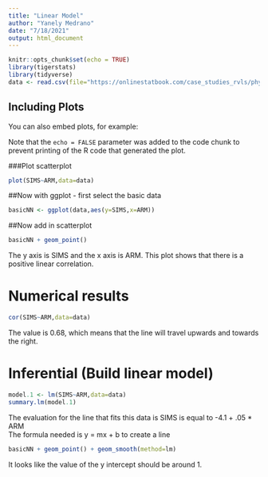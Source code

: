 ```yaml
---
title: "Linear Model"
author: "Yanely Medrano"
date: "7/18/2021"
output: html_document
---
```


```r
knitr::opts_chunk$set(echo = TRUE)
library(tigerstats)
library(tidyverse)
data <- read.csv(file="https://onlinestatbook.com/case_studies_rvls/physical_strength/data.txt",sep="",header=TRUE)  
```


## Including Plots

You can also embed plots, for example:



Note that the `echo = FALSE` parameter was added to the code chunk to prevent printing of the R code that generated the plot.


###Plot scatterplot

```r
plot(SIMS~ARM,data=data)
```


##Now with ggplot - first select the basic data

```r
basicNN <- ggplot(data,aes(y=SIMS,x=ARM))
```
##Now add in scatterplot

```r
basicNN + geom_point()
```
  

The y axis is SIMS and the x axis is ARM. This plot shows that there is a positive linear correlation.

# Numerical results

```r
cor(SIMS~ARM,data=data)
```
The value is 0.68, which means that the line will travel upwards and towards the right.   

# Inferential  (Build linear model)
  
```r
model.1 <- lm(SIMS~ARM,data=data)
summary.lm(model.1)
```
The evaluation for the line that fits this data is SIMS is equal to -4.1 + .05 * ARM  
The formula needed is y = mx + b to create a line  

  
```r
basicNN + geom_point() + geom_smooth(method=lm)
``` 
  
It looks like the value of the y intercept should be around 1.  

